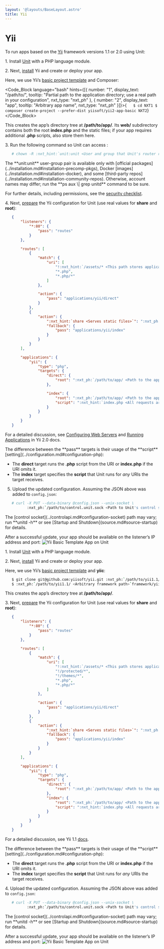 ```yaml
---
layout: '@layouts/BaseLayout.astro'
title: Yii
---
```

# Yii

To run apps based on the [Yii](https://www.yiiframework.com) framework versions 1.1 or 2.0 using Unit:

1\. Install [Unit](../installation.md#installation-precomp-pkgs) with a PHP language module.

2\. Next, [install](https://www.yiiframework.com/doc/guide/2.0/en/start-installation) Yii and create or deploy your app.

Here, we use Yii’s [basic project template](https://www.yiiframework.com/doc/guide/2.0/en/start-installation#installing-from-composer) and Composer:

<Code_Block language="bash" hints={[{ number: "1", display_text: "/path/to/", tooltip: "Partial path to the application directory; use a real path in your configuration", nxt_type: "nxt_ph" }, { number: "2", display_text: "app", tooltip: "Arbitrary app name", nxt_type: "nxt_ph" }]}>{`   $ cd NXT1
   $ composer create-project --prefer-dist yiisoft/yii2-app-basic NXT2`}</Code_Block>

This creates the app’s directory tree at **/path/to/app/**. Its **web/** subdirectory contains both the root **index.php** and the static files; if your app requires additional **.php** scripts, also store them here.

3\. Run the following command so Unit can access :

```bash
   # chown -R :nxt_hint:`unit:unit <User and group that Unit's router runs as by default>` :nxt_ph:`/path/to/app/ <Path to the application files such as /data/www/app/; use a real path in your commands>`
```

<Note type="note">
The **unit:unit** user-group pair is available only with [official packages](../installation.md#installation-precomp-pkgs), Docker [images](../installation.md#installation-docker), and some [third-party repos](../installation.md#installation-community-repos). Otherwise, account names may differ; run the **ps aux \| grep unitd** command to be sure.
</Note>

For further details, including permissions, see the [security checklist](security.md#security-apps).

4\. Next, [prepare](../configuration.md#configuration-php) the Yii configuration for Unit (use real values for **share** and **root**):

```json
   {
       "listeners": {
           "*:80": {
               "pass": "routes"
           }
       },

       "routes": [
           {
               "match": {
                   "uri": [
                       "!:nxt_hint:`/assets/* <This path stores application data that shouldn't be run as code>`",
                       "*.php",
                       "*.php/*"
                   ]
               },

               "action": {
                   "pass": "applications/yii/direct"
               }
           },
           {
               "action": {
                   ":nxt_hint:`share <Serves static files>`": ":nxt_ph:`/path/to/app/ <Path to the application directory; use a real path in your configuration>`web$uri",
                   "fallback": {
                       "pass": "applications/yii/index"
                   }
               }
           }
       ],

       "applications": {
           "yii": {
               "type": "php",
               "targets": {
                   "direct": {
                       "root": ":nxt_ph:`/path/to/app/ <Path to the application directory; use a real path in your configuration>`web/"
                   },

                   "index": {
                       "root": ":nxt_ph:`/path/to/app/ <Path to the application directory; use a real path in your configuration>`web/",
                       "script": ":nxt_hint:`index.php <All requests are handled by a single script>`"
                   }
               }
           }
       }
   }
```

For a detailed discussion, see [Configuring Web Servers](https://www.yiiframework.com/doc/guide/2.0/en/start-installation#configuring-web-servers) and [Running Applications](https://www.yiiframework.com/doc/guide/2.0/en/start-workflow) in Yii 2.0 docs.

<Note type="note">
The difference between the **pass** targets is their usage of the **script** [setting](../configuration.md#configuration-php):

* The **direct** target runs the **.php** script from the URI or **index.php** if the URI omits it.
* The **index** target specifies the **script** that Unit runs for *any* URIs the target receives.
</Note>

5. Upload the updated configuration.  Assuming the JSON above was added to `config.json`:

```bash
   # curl -X PUT --data-binary @config.json --unix-socket \
          :nxt_ph:`/path/to/control.unit.sock <Path to Unit's control socket in your installation>` :nxt_hint:`http://localhost/config/ <Path to the config section in Unit's control API>`
```

<Note type="note">
The [control socket](../controlapi.md#configuration-socket) path may vary; run **unitd -h** or see [Startup and Shutdown](source.md#source-startup) for details.
</Note>

After a successful update, your app should be available on the listener’s IP address and port: ![Yii Basic Template App on Unit](/yii2.png)

1\. Install [Unit](../installation.md#installation-precomp-pkgs) with a PHP language module.

2\. Next, [install](https://www.yiiframework.com/doc/guide/1.1/en/quickstart.installation) Yii and create or deploy your app.

Here, we use Yii’s [basic project template](https://www.yiiframework.com/doc/guide/1.1/en/quickstart.first-app) and **yiic**:

```bash
   $ git clone git@github.com:yiisoft/yii.git :nxt_ph:`/path/to/yii1.1/ <Arbitrary framework path>`
   $ :nxt_ph:`/path/to/yii1.1/ <Arbitrary framework path>`framework/yiic webapp :nxt_ph:`/path/to/app/ <Path to the application directory; use a real path in your configuration>`
```

This creates the app’s directory tree at **/path/to/app/**.

3\. Next, [prepare](../configuration.md#configuration-php) the Yii configuration for Unit (use real values for **share** and **root**):

```json
   {
       "listeners": {
           "*:80": {
               "pass": "routes"
           }
       },

       "routes": [
           {
               "match": {
                   "uri": [
                       "!:nxt_hint:`/assets/* <This path stores application data that shouldn't be run as code>`",
                       "!/protected/*",
                       "!/themes/*",
                       "*.php",
                       "*.php/*"
                   ]
               },

               "action": {
                   "pass": "applications/yii/direct"
               }
           },
           {
               "action": {
                   ":nxt_hint:`share <Serves static files>`": ":nxt_ph:`/path/to/app <Path to the application directory; use a real path in your configuration>`$uri",
                   "fallback": {
                       "pass": "applications/yii/index"
                   }
               }
           }
       ],

       "applications": {
           "yii": {
               "type": "php",
               "targets": {
                   "direct": {
                       "root": ":nxt_ph:`/path/to/app/ <Path to the application directory; use a real path in your configuration>`"
                   },
                   "index": {
                       "root": ":nxt_ph:`/path/to/app/ <Path to the application directory; use a real path in your configuration>`",
                       "script": ":nxt_hint:`index.php <All requests are handled by a single script>`"
                   }
               }
           }
       }
   }
```

For a detailed discussion, see Yii 1.1 [docs](https://www.yiiframework.com/doc/guide/1.1/en/quickstart.first-app).

<Note type="note">
The difference between the **pass** targets is their usage of the **script** [setting](../configuration.md#configuration-php):

* The **direct** target runs the **.php** script from the URI or **index.php** if the URI omits it.
* The **index** target specifies the **script** that Unit runs for *any* URIs the target receives.
</Note>

4\. Upload the updated configuration.  Assuming the JSON above was added to `config.json`:

```bash
   # curl -X PUT --data-binary @config.json --unix-socket \
          :nxt_ph:`/path/to/control.unit.sock <Path to Unit's control socket in your installation>` :nxt_hint:`http://localhost/config/ <Path to the config section in Unit's control API>`
```

<Note type="note">
The [control socket](../controlapi.md#configuration-socket) path may vary; run **unitd -h** or see [Startup and Shutdown](source.md#source-startup) for details.
</Note>

After a successful update, your app should be available on the listener’s IP address and port: ![Yii Basic Template App on Unit](/yii1.1.png)